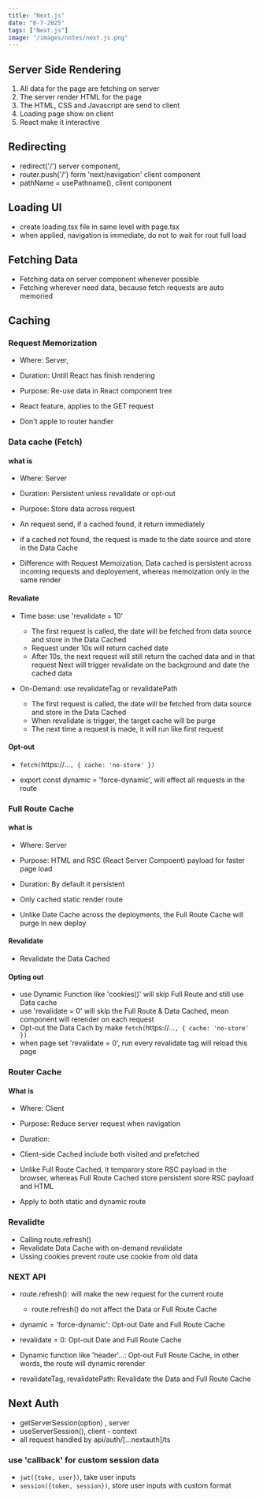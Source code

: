 ```yaml
---
title: "Next.js"
date: "6-7-2025"
tags: ["Next.js"]
image: "/images/notes/next.js.png"
---
```



## Server Side Rendering
1. All data for the page are fetching on server
2. The server render HTML for the page
3. The HTML, CSS and Javascript are send to client
4. Loading page show on client 
5. React make it interactive

## Redirecting
- redirect('/') server component,
- router.push('/') form 'next/navigation' client component
- pathName = usePathname(), client component

## Loading UI
- create loading.tsx file in same level with page.tsx
- when applied, navigation is immediate, do not to wait for rout full load

## Fetching Data
- Fetching data on server component whenever possible
- Fetching wherever need data, because fetch requests are auto memoried

## Caching
### Request Memorization
- Where: Server, 
- Duration: Untill React has finish rendering
- Purpose: Re-use data in React component tree

- React feature, applies to the GET request
- Don't apple to router handler

### Data cache (Fetch)
#### what is
- Where: Server
- Duration: Persistent unless revalidate or opt-out
- Purpose: Store data across request

- An request send, if a cached found, it return immediately
- if a cached not found, the request is made to the date source and store in the Data Cache

- Difference with Request Memoization, Data cached is persistent across incoming requests and deployement, whereas memoization only in the same render

#### Revaliate
- Time base: use 'revalidate = 10'
    - The first request is called, the date will be fetched from data source and store in the Data Cached
    - Request under 10s will return cached date
    - After 10s, the next request will still return the cached data and in that request Next will trigger revalidate on the background and date the cached data

- On-Demand: use revalidateTag or revalidatePath
    - The first request is called, the date will be fetched from data source and store in the Data Cached
    - When revalidate is trigger, the target cache will be purge
    - The next time a request is made, it will run like first request

#### Opt-out
- `fetch(`https://...`, { cache: 'no-store' })`

- export const dynamic = 'force-dynamic', will effect all requests in the route

### Full Route Cache
#### what is 
- Where: Server
- Purpose: HTML and RSC (React Server Compoent) payload for faster page load
- Duration: By default it persistent

- Only cached static render route
- Unlike Date Cache across the deployments, the Full Route Cache will purge in new deploy

#### Revalidate
- Revalidate the Data Cached

#### Opting out
- use Dynamic Function like 'cookies()' will skip Full Route and still use Data cache
- use 'revalidate = 0' will skip the Full Route & Data Cached, mean component will rerender on each request
- Opt-out the Data Cach by make `fetch(`https://...`, { cache: 'no-store' })`
- when page set 'revalidate = 0', run every revalidate tag will reload this page


### Router Cache
#### What is
- Where: Client
- Purpose: Reduce server request when navigation
- Duration: 

- Client-side Cached include both visited and prefetched
- Unlike Full Route Cached, it temparory store RSC payload in the browser, whereas Full Route Cached store persistent store RSC payload and HTML
- Apply to both static and dynamic route

### Revalidte
- Calling route.refresh()
- Revalidate Data Cache with on-demand revalidate
- Ussing cookies prevent route use cookie from old data

### NEXT API
- route.refresh(): will make the new request for the current route
    - route.refresh() do not affect the Data or Full Route Cache

- dynamic = 'force-dynamic': Opt-out Date and Full Route Cache
- revalidate = 0: Opt-out Date and Full Route Cache
- Dynamic function like 'header'...: Opt-out Full Route Cache, in other words, the route will dynamic rerender   
- revalidateTag, revalidatePath: Revalidate the Data and Full Route Cache

## Next Auth
- getServerSession(option) , server
- useServerSession(), client - context
- all request handled by api/auth/[...nextauth]/ts

### use 'callback' for custom session data
- `jwt({toke, user})`, take user inputs
- `session({token, session})`, store user inputs with custom format
